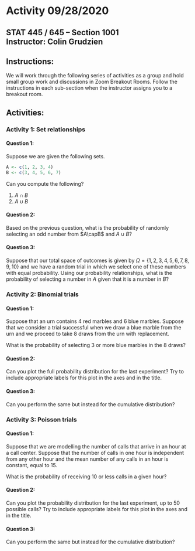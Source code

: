 # Activity 09/28/2020

## STAT 445 / 645 -- Section 1001 <br> Instructor: Colin Grudzien<br>

## Instructions:
We will work through the following series of activities as a group and hold small group work and discussions in Zoom Breakout Rooms.  Follow the instructions in each sub-section when the instructor assigns you to a breakout room.

## Activities:


### Activity 1: Set relationships

#### Question 1:
Suppose we are given the following sets.

```r
A <- c(1, 2, 3, 4)
B <- c(3, 4, 5, 6, 7)
```

Can you compute the following?

 1. $A\cap B$
 2. $A\cup B$



#### Question 2:

Based on the previous question, what is the probability of randomly selecting an odd number from $A\capB$ and $A \cup B$?


#### Question 3:

Suppose that our total space of outcomes is given by $\Omega = \{1, 2, 3, 4, 5, 6, 7, 8, 9, 10\}$ and we have a random trial in which we select one of these numbers with equal probability.
Using our probability relationships, what is the probability of selecting a number in $A$ given that it is a number in $B$?


### Activity 2: Binomial trials

#### Question 1:

Suppose that an urn contains 4 red marbles and 6 blue marbles.  Suppose that we consider a trial successful when we draw a blue marble from the urn and we proceed to take 8 draws from the urn with replacement.

What is the probability of selecting 3 or more blue marbles in the 8 draws?


#### Question 2:

Can you plot the full probability distribution for the last experiment?  Try to include appropriate labels for this plot in the axes and in the title.



#### Question 3:
Can you perform the same but instead for the cumulative distribution?



### Activity 3: Poisson trials

#### Question 1:

Suppose that we are modelling the number of calls that arrive in an hour at a call center.  Suppose that the number of calls in one hour is independent from any other hour and the mean number of any calls in an hour is constant, equal to 15.

What is the probability of receiving 10 or less calls in a given hour?



#### Question 2:

Can you plot the probability distribution for the last experiment, up to 50 possible calls?  Try to include appropriate labels for this plot in the axes and in the title.



#### Question 3:
Can you perform the same but instead for the cumulative distribution?

